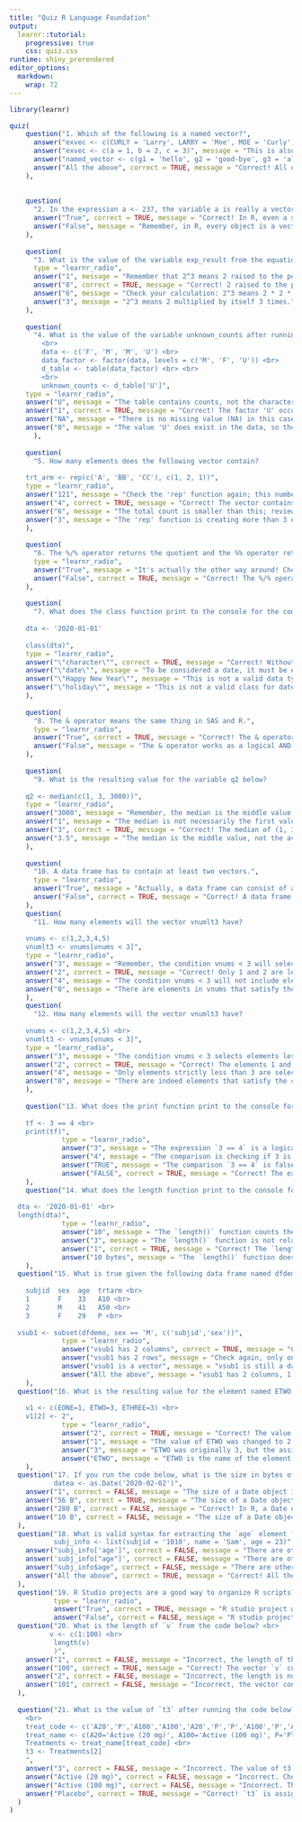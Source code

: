 ```yaml
---
title: "Quiz R Language Foundation"
output: 
  learnr::tutorial:
    progressive: true
    css: quiz.css
runtime: shiny_prerendered
editor_options: 
  markdown: 
    wrap: 72
---
```




```r
library(learnr)
```
```r
quiz(
    question("1. Which of the following is a named vector?",
      answer("exvec <- c(CURLY = 'Larry', LARRY = 'Moe', MOE = 'Curly')", message = "This is a named vector, but it's not the only one."),
      answer("exvec <- c(a = 1, b = 2, c = 3)", message = "This is also a named vector, but there are others."),
      answer("named_vector <- c(g1 = 'hello', g2 = 'good-bye', g3 = 'aloha')", message = "This is a named vector as well, but it's not the only one."),
      answer("All the above", correct = TRUE, message = "Correct! All of the examples are named vectors.")
    ),
    
    
    question(
      "2. In the expression a <- 237, the variable a is really a vector of length 1.",
      answer("True", correct = TRUE, message = "Correct! In R, even a single value is treated as a vector of length 1."),
      answer("False", message = "Remember, in R, every object is a vector, even if it contains only one element.")
    ),
    
    question(
      "3. What is the value of the variable exp_result from the equation exp_result <- 2 ^ 3?",
      type = "learnr_radio",
      answer("1", message = "Remember that 2^3 means 2 raised to the power of 3."),
      answer("8", correct = TRUE, message = "Correct! 2 raised to the power of 3 is 8."),
      answer("6", message = "Check your calculation: 2^3 means 2 * 2 * 2."),
      answer("3", message = "2^3 means 2 multiplied by itself 3 times.")
    ),
    
    question(
      "4. What is the value of the variable unknown_counts after running the code below?
        <br>
        data <- c('F', 'M', 'M', 'U') <br>
        data_factor <- factor(data, levels = c('M', 'F', 'U')) <br>
        d_table <- table(data_factor) <br> <br>
        <br>
        unknown_counts <- d_table['U']",
    type = "learnr_radio",
    answer("U", message = "The table contains counts, not the character 'U'."),
    answer("1", correct = TRUE, message = "Correct! The factor 'U' occurs once in the original data."),
    answer("NA", message = "There is no missing value (NA) in this case."),
    answer("0", message = "The value 'U' does exist in the data, so the count is not zero.")
      ),
  
    question(
      "5. How many elements does the following vector contain?
    
    trt_arm <- rep(c('A', 'BB', 'CC'), c(1, 2, 1))",
    type = "learnr_radio",
    answer("121", message = "Check the 'rep' function again; this number seems too high."),
    answer("4", correct = TRUE, message = "Correct! The vector contains 'A', 'BB', 'BB', and 'CC', totaling 4 elements."),
    answer("6", message = "The total count is smaller than this; review the 'rep' function call."),
    answer("3", message = "The 'rep' function is creating more than 3 elements.")
    ),
  
    question(
      "6. The %/% operator returns the quotient and the %% operator returns the remainder.",
      type = "learnr_radio",
      answer("True", message = "It's actually the other way around! Check again."),
      answer("False", correct = TRUE, message = "Correct! The %/% operator returns the integer quotient, and the %% operator returns the remainder.")
    ),
    
    question(
      "7. What does the class function print to the console for the code below?
    
    dta <- '2020-01-01'
    
    class(dta)",
    type = "learnr_radio",
    answer("\"character\"", correct = TRUE, message = "Correct! Without conversion, the date remains a character string."),
    answer("\"date\"", message = "To be considered a date, it must be explicitly converted using as.Date()."),
    answer("\"Happy New Year\"", message = "This is not a valid data type in R."),
    answer("\"holiday\"", message = "This is not a valid class for date values in R.")
    ),
    
    question(
      "8. The & operator means the same thing in SAS and R.",
      type = "learnr_radio",
      answer("True", correct = TRUE, message = "Correct! The & operator performs a logical AND operation in both languages."),
      answer("False", message = "The & operator works as a logical AND in both SAS and R.")
    ),
    
    question(
      "9. What is the resulting value for the variable q2 below?
    
    q2 <- median(c(1, 3, 3000))",
    type = "learnr_radio",
    answer("3000", message = "Remember, the median is the middle value in a sorted list."),
    answer("1", message = "The median is not necessarily the first value; consider all values."),
    answer("3", correct = TRUE, message = "Correct! The median of (1, 3, 3000) is 3."),
    answer("3.5", message = "The median is the middle value, not the average.")
    ),
    
    question(
      "10. A data frame has to contain at least two vectors.",
      type = "learnr_radio",
      answer("True", message = "Actually, a data frame can consist of a single vector (as a single-column data frame)."),
      answer("False", correct = TRUE, message = "Correct! A data frame can consist of just one vector.")
    ),
    question(
      "11. How many elements will the vector vnumlt3 have?
    
    vnums <- c(1,2,3,4,5)
    vnumlt3 <- vnums[vnums < 3]",
    type = "learnr_radio",
    answer("3", message = "Remember, the condition vnums < 3 will select only elements less than 3."),
    answer("2", correct = TRUE, message = "Correct! Only 1 and 2 are less than 3."),
    answer("4", message = "The condition vnums < 3 will not include elements that are equal to or greater than 3."),
    answer("0", message = "There are elements in vnums that satisfy the condition vnums < 3.")
    ),
    question(
      "12. How many elements will the vector vnumlt3 have?
    
    vnums <- c(1,2,3,4,5) <br>
    vnumlt3 <- vnums[vnums < 3]",
    type = "learnr_radio",
    answer("3", message = "The condition vnums < 3 selects elements less than 3 only, so there aren't three elements."),
    answer("2", correct = TRUE, message = "Correct! The elements 1 and 2 meet the condition vnums < 3."),
    answer("4", message = "Only elements strictly less than 3 are selected, not all four."),
    answer("0", message = "There are indeed elements that satisfy the condition vnums < 3.")
    ),
  
    question("13. What does the print function print to the console for the code below?
  
    tf <- 3 == 4 <br>
    print(tf)",
             type = "learnr_radio",
             answer("3", message = "The expression `3 == 4` is a logical comparison, not a numeric value."),
             answer("4", message = "The comparison is checking if 3 is equal to 4, not returning the number 4."),
             answer("TRUE", message = "The comparison `3 == 4` is false, as 3 is not equal to 4."),
             answer("FALSE", correct = TRUE, message = "Correct! The expression `3 == 4` evaluates to FALSE.")
    ),
    question("14. What does the length function print to the console for the code below?
  
  dta <- '2020-01-01' <br>
  length(dta)",
             type = "learnr_radio",
             answer("10", message = "The `length()` function counts the number of elements, not the number of characters."),
             answer("3", message = "The `length()` function is not related to the length of the date components."),
             answer("1", correct = TRUE, message = "Correct! The `length()` function returns 1 because `dta` is a single element."),
             answer("10 bytes", message = "The `length()` function doesn't measure bytes but the number of elements.")
    ),
  question("15. What is true given the following data frame named dfdemo and line of code?
  
    subjid  sex  age  trtarm <br>
    1       F    33   A10 <br>
    2       M    41   A50 <br>
    3       F    29   P <br>
  
  vsub1 <- subset(dfdemo, sex == 'M', c('subjid','sex'))",
             type = "learnr_radio",
             answer("vsub1 has 2 columns", correct = TRUE, message = "Correct, vsub1 is not a vector and has only 1 row."),
             answer("vsub1 has 2 rows", message = "Check again, only one row satisfies the condition sex == 'M'."),
             answer("vsub1 is a vector", message = "vsub1 is still a data frame because it has more than one column."),
             answer("All the above", message = "vsub1 has 2 columns, 1 row (not 2), and is still a data frame.")
    ),
  question("16. What is the resulting value for the element named ETWO in the vector after running the code below?
  
    v1 <- c(EONE=1, ETWO=3, ETHREE=3) <br>
    v1[2] <- 2",
             type = "learnr_radio",
             answer("2", correct = TRUE, message = "Correct! The value at the ETWO position has been updated to 2."),
             answer("1", message = "The value of ETWO was changed to 2, not 1."),
             answer("3", message = "ETWO was originally 3, but the assignment changed it to 2."),
             answer("ETWO", message = "ETWO is the name of the element, not the value.")
    ),
  question("17. If you run the code below, what is the size in bytes of the `datea` variable? <br>
           datea <- as.Date('2020-02-02')",
    answer("1", correct = FALSE, message = "The size of a Date object is larger than 1 byte."),
    answer("56 B", correct = TRUE, message = "The size of a Date object is larger than 56 byte."),
    answer("280 B", correct = FALSE, message = "Correct! In R, a Date object typically occupies 280 bytes of memory."),
    answer("10 B", correct = FALSE, message = "The size of a Date object is larger than 10 bytes.")
  ),
  question("18. What is valid syntax for extracting the `age` element from the list `subj_info` defined below? <br>
           subj_info <- list(subjid = '1010', name = 'Sam', age = 23)",
    answer("subj_info['age']", correct = FALSE, message = "There are other correct options."),
    answer('subj_info["age"]', correct = FALSE, message = "There are other correct options."),
    answer("subj_info$age", correct = FALSE, message = "There are other correct options."),
    answer("All the above", correct = TRUE, message = "Correct! All these syntaxes are valid for extracting elements from the list.")
  ),
  question("19. R Studio projects are a good way to organize R scripts?",
           type = "learnr_radio",
           answer("True", correct = TRUE, message = "R studio project will create a directory to house all of your scripts related to that project"),
           answer("False", correct = FALSE, message = "R studio project will create a directory to house all of your scripts related to that project")),
  question("20. What is the length of `v` from the code below? <br>
          v <- c(1:100) <br>
           length(v)
           )",
    answer("1", correct = FALSE, message = "Incorrect, the length of the vector is larger than 1."),
    answer("100", correct = TRUE, message = "Correct! The vector `v` contains 100 elements, so its length is 100."),
    answer("2", correct = FALSE, message = "Incorrect, the length is not 2."),
    answer("101", correct = FALSE, message = "Incorrect, the vector contains elements from 1 to 100, making its length 100.")
  ),
  
  question("21. What is the value of `t3` after running the code below?
    <br>
    treat_code <- c('A20','P','A100','A100','A20','P','P','A100','P','A20') <br>
    treat_name <- c(A20='Active (20 mg)', A100='Active (100 mg)', P='Placebo') <br>
    Treatments <- treat_name[treat_code] <br>
    t3 <- Treatments[2]
    ",
    answer("3", correct = FALSE, message = "Incorrect. The value of t3 is not numeric."),
    answer("Active (20 mg)", correct = FALSE, message = "Incorrect. Check the index for the second element."),
    answer("Active (100 mg)", correct = FALSE, message = "Incorrect. This is not the second element in `Treatments`."),
    answer("Placebo", correct = TRUE, message = "Correct! `t3` is assigned the second element from `Treatments`, which is 'Placebo'.")
  )
)


```
